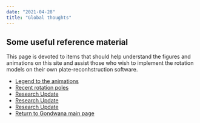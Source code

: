 ```yaml
---
date: "2021-04-28"
title: "Global thoughts"
---
```


## Some useful reference material

This page is devoted to items that should help understand the figures and animations on this site and assist those who wish to implement the rotation models on their own
plate-reconhstruction software.

* [Legend to the animations](../legend-to-the-anims)
* [Recent rotation poles](../recent-rotation)
* [Research Update](../../gondwana)
* [Research Update](../../gondwana)
* [Research Update](../../gondwana)
* [Return to Gondwana main page](../../gondwana)
